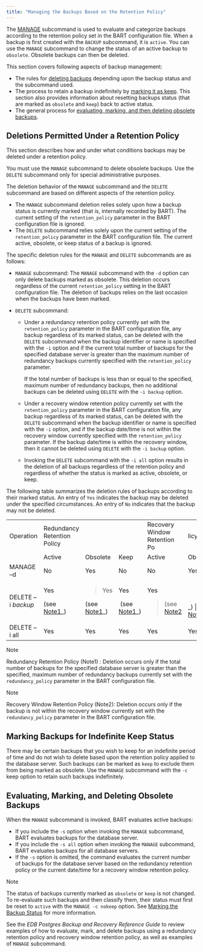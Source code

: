 ```yaml
---
title: "Managing the Backups Based on the Retention Policy"
---
```


<div id="managing_the_backups_based_on_the_retention_policy" class="registered_link"></div>

The [MANAGE](../03_basic_bart_subcommand_usage/07_manage/#manage) subcommand is used to evaluate and categorize backups according to the retention policy set in the BART configuration file. When a backup is first created with the `BACKUP` subcommand, it is `active`. You can use the `MANAGE` subcommand to change the status of an active backup to `obsolete`. Obsolete backups can then be deleted.

This section covers following aspects of backup management:

-   The rules for [deleting backups](#deletions_permitted_under_retention_policy) depending upon the backup status and the subcommand used.
-   The process to retain a backup indefinitely by [marking it as keep](#marking-backups-for-indefinite-keep-status). This section also provides information about resetting backups status (that are marked as `obsolete` and `keep`) back to active status.
-   The general process for [evaluating, marking, and then deleting obsolete backups](#evaluating-marking-and-deleting-obsolete-backups).

<div id="deletions_permitted_under_retention_policy" class="registered_link"></div>

## Deletions Permitted Under a Retention Policy

This section describes how and under what conditions backups may be deleted under a retention policy.

You must use the `MANAGE` subcommand to delete obsolete backups. Use the `DELETE` subcommand only for special administrative purposes.

The deletion behavior of the `MANAGE` subcommand and the `DELETE` subcommand are based on different aspects of the retention policy.

-   The `MANAGE` subcommand deletion relies solely upon how a backup status is currently marked (that is, internally recorded by BART). The current setting of the `retention_policy` parameter in the BART configuration file is ignored.
-   The `DELETE` subcommand relies solely upon the current setting of the `retention_policy` parameter in the BART configuration file. The current active, obsolete, or keep status of a backup is ignored.

The specific deletion rules for the `MANAGE` and `DELETE` subcommands are as follows:

-   `MANAGE` subcommand: The `MANAGE` subcommand with the `-d` option can only delete backups marked as obsolete. This deletion occurs regardless of the current `retention_policy` setting in the BART configuration file. The deletion of backups relies on the last occasion when the backups have been marked.
-   `DELETE` subcommand:

    -   Under a redundancy retention policy currently set with the `retention_policy` parameter in the BART configuration file, any backup regardless of its marked status, can be deleted with the `DELETE` subcommand when the backup identifier or name is specified with the `-i` option and if the current total number of backups for the specified database server is greater than the maximum number of redundancy backups currently specified with the `retention_policy` parameter.

        If the total number of backups is less than or equal to the specified, maximum number of redundancy backups, then no additional backups can be deleted using `DELETE` with the `-i backup` option.

    -   Under a recovery window retention policy currently set with the `retention_policy` parameter in the BART configuration file, any backup regardless of its marked status, can be deleted with the `DELETE` subcommand when the backup identifier or name is specified with the `-i` option, and if the backup date/time is not within the recovery window currently specified with the `retention_policy` parameter. If the backup date/time is within the recovery window, then it cannot be deleted using `DELETE` with the `-i backup` option.

    -   Invoking the `DELETE` subcommand with the `-i all` option results in the deletion of all backups regardless of the retention policy and regardless of whether the status is marked as active, obsolete, or keep.

The following table summarizes the deletion rules of backups according to their marked status. An entry of `Yes` indicates the backup may be deleted under the specified circumstances. An entry of `No` indicates that the backup may not be deleted.

<table><colgroup><col style="width: 10%" /><col style="width: 15%" /><col style="width: 17%" /><col style="width: 14%" /><col style="width: 13%" /><col style="width: 15%" /><col style="width: 13%" /></colgroup><tbody><tr class="odd"><td>Operation</td><td>Redundancy Retention Policy</td><td></td><td></td><td>Recovery Window Retention Po</td><td>licy</td><td></td></tr><tr class="even"><td></td><td>Active</td><td>Obsolete</td><td>Keep</td><td>Active</td><td>Obsolete</td><td>Keep</td></tr><tr class="odd"><td>MANAGE –d</td><td>No</td><td>Yes</td><td>No</td><td>No</td><td>Yes</td><td>No</td></tr><tr class="even"><td>DELETE –i <em>backup</em></td><td><p>Yes</p><p>(see <a href="#note1">Note1</a>_)</p></td><td><blockquote><p>Yes</p></blockquote><p>(see <a href="#note1">Note1</a>_)</p></td><td><p>Yes</p><p> (see <a href="#note1">Note1</a>_)</p></td><td><p>Yes</p><blockquote><p>(see <a href="#note2">Note2</a></p></blockquote></td><td><blockquote><p>Yes</p></blockquote>_) | (see <a href="#note2">Note2</a>_)</td><td><p>Yes</p><blockquote><p>(see <a href="#note2">Note2</a>_)</p></blockquote></td></tr><tr class="odd"><td>DELETE –i all</td><td>Yes</td><td>Yes</td><td>Yes</td><td>Yes</td><td>Yes</td><td>Yes</td></tr></tbody></table>

<div id="note1" class="registered_link"></div>

<div class="note">

<div class="title">

Note

</div>

Redundancy Retention Policy (Note1) : Deletion occurs only if the total number of backups for the specified database server is greater than the specified, maximum number of redundancy backups currently set with the `redundancy_policy` parameter in the BART configuration file.

</div>

<div id="note2" class="registered_link"></div>

<div class="note">

<div class="title">

Note

</div>

Recovery Window Retention Policy (Note2): Deletion occurs only if the backup is not within the recovery window currently set with the `redundancy_policy` parameter in the BART configuration file.

</div>

<div id="marking_backups_for_indefinite_keep_status" class="registered_link"></div>

## Marking Backups for Indefinite Keep Status

There may be certain backups that you wish to keep for an indefinite period of time and do not wish to delete based upon the retention policy applied to the database server. Such backups can be marked as `keep` to exclude them from being marked as obsolete. Use the `MANAGE` subcommand with the `-c` keep option to retain such backups indefinitely.

<div id="evaluating_marking_and_deleting_obsolete_backups" class="registered_link"></div>

## Evaluating, Marking, and Deleting Obsolete Backups

When the `MANAGE` subcommand is invoked, BART evaluates active backups:

-   If you include the `-s` option when invoking the `MANAGE` subcommand, BART evaluates backups for the database server.
-   If you include the `-s all` option when invoking the `MANAGE` subcommand, BART evaluates backups for all database servers.
-   If the `-s` option is omitted, the command evaluates the current number of backups for the database server based on the redundancy retention policy or the current date/time for a recovery window retention policy.

<div class="note">

<div class="title">

Note

</div>

The status of backups currently marked as `obsolete` or `keep` is not changed. To re-evaluate such backups and then classify them, their status must first be reset to `active` with the `MANAGE -c nokeep` option. See [Marking the Backup Status](02_marking_the_backup_status/#marking_the_backup_status) for more information.

</div>

See the *EDB Postgres Backup and Recovery Reference Guide* to review examples of how to evaluate, mark, and delete backups using a redundancy retention policy and recovery window retention policy, as well as examples of `MANAGE` subcommand.

